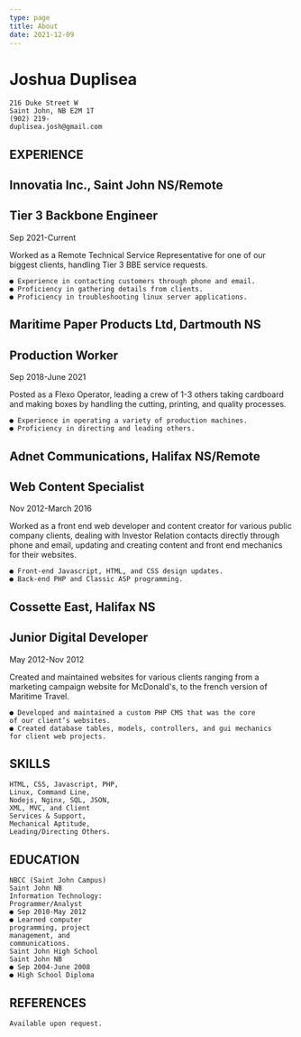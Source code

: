 ```yaml
---
type: page
title: About
date: 2021-12-09
---
```


# Joshua Duplisea

```
216 Duke Street W
Saint John, NB E2M 1T
(902) 219-
duplisea.josh@gmail.com
```
## EXPERIENCE

## Innovatia Inc., Saint John NS/Remote

## Tier 3 Backbone Engineer

Sep 2021-Current

Worked as a Remote Technical Service Representative for one of our
biggest clients, handling Tier 3 BBE service requests.

```
● Experience in contacting customers through phone and email.
● Proficiency in gathering details from clients.
● Proficiency in troubleshooting linux server applications.
```
## Maritime Paper Products Ltd, Dartmouth NS

## Production Worker

Sep 2018-June 2021

Posted as a Flexo Operator, leading a crew of 1-3 others taking cardboard
and making boxes by handling the cutting, printing, and quality
processes.

```
● Experience in operating a variety of production machines.
● Proficiency in directing and leading others.
```
## Adnet Communications, Halifax NS/Remote

## Web Content Specialist

Nov 2012-March 2016

Worked as a front end web developer and content creator for various
public company clients, dealing with Investor Relation contacts directly
through phone and email, updating and creating content and front end
mechanics for their websites.

```
● Front-end Javascript, HTML, and CSS design updates.
● Back-end PHP and Classic ASP programming.
```
## Cossette East, Halifax NS

## Junior Digital Developer

May 2012-Nov 2012

Created and maintained websites for various clients ranging from a
marketing campaign website for McDonald's, to the french version of
Maritime Travel.

```
● Developed and maintained a custom PHP CMS that was the core
of our client’s websites.
● Created database tables, models, controllers, and gui mechanics
for client web projects.
```
## SKILLS

```
HTML, CSS, Javascript, PHP,
Linux, Command Line,
Nodejs, Nginx, SQL, JSON,
XML, MVC, and Client
Services & Support,
Mechanical Aptitude,
Leading/Directing Others.
```
## EDUCATION

```
NBCC (Saint John Campus)
Saint John NB
Information Technology:
Programmer/Analyst
● Sep 2010-May 2012
● Learned computer
programming, project
management, and
communications.
Saint John High School
Saint John NB
● Sep 2004-June 2008
● High School Diploma
```
## REFERENCES

```
Available upon request.
```
